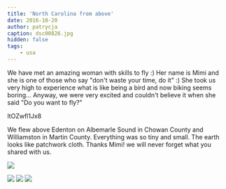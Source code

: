```yaml
---
title: 'North Carolina from above'
date: 2016-10-20
author: patrycja
caption: dsc00826.jpg
hidden: false
tags: 
    - usa
---
```



We have met an amazing woman with skills to fly :) Her name is Mimi and she is one of those who say "don't waste your time, do it" :) She took us very high to experience what is like being a bird and now biking seems boring... Anyway, we were very excited and couldn't believe it when she said "Do you want to fly?"

<youtube>ltOZwfl1Jx8</youtube>

We flew above Edenton on Albemarle Sound in Chowan County and Williamston in Martin County. Everything was so tiny and small. The earth looks like patchwork cloth. Thanks Mimi! we will never forget what you shared with us.


![](./dsc00815.jpg)

<grid>

![](./dsc00818.jpg)
![](./dsc00823.jpg)
![](./dsc00814.jpg)

</grid>